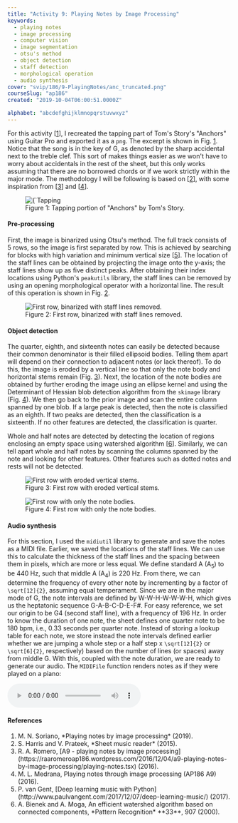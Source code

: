 ```yaml
---
title: "Activity 9: Playing Notes by Image Processing"
keywords:
  - playing notes
  - image processing
  - computer vision
  - image segmentation
  - otsu's method
  - object detection
  - staff detection
  - morphological operation
  - audio synthesis
cover: "svip/186/9-PlayingNotes/anc_truncated.png"
courseSlug: "ap186"
created: "2019-10-04T06:00:51.0000Z"

alphabet: "abcdefghijklmnopqrstuvwxyz"
---
```



For this activity [[1](#Soriano2019)], I recreated the tapping part of Tom's Story's "Anchors" using Guitar Pro and
exported it as a `png`. The excerpt is shown in Fig. [1](#fig-excerpt). Notice that the song is in the key of G, as
denoted by the sharp accidental next to the treble clef. This sort of makes things easier as we won't have to worry
about accidentals in the rest of the sheet, but this only works assuming that there are no borrowed chords or if we work
strictly within the major mode. The methodology I will be following is based on [[2](#Harris2015)], with some
inspiration from [[3](#Romero2016)] and [[4](#Medrana2016)].

<figure class="figure" id="fig-excerpt">
  <img
    src={buildCldUrl("svip/186/9-PlayingNotes/anc_truncated")}
    alt={`Tapping portion of "Anchors" by Tom's Story.`}
    class="w-full"
  />
  <figcaption class="figcaption">
    Figure 1: Tapping portion of "Anchors" by Tom's Story.
  </figcaption>
</figure>

#### Pre-processing

First, the image is binarized using Otsu's method. The full track consists of 5 rows, so the image is first
separated by row. This is achieved by searching for blocks with high variation and minimum vertical size [[5](#Gent2017)].
The location of the staff lines can be obtained by projecting the image onto the y-axis;
the staff lines show up as five distinct peaks. After obtaining their index locations using Python's
`peakutils` library, the staff lines can be removed by using an opening morphological operator with a
horizontal line. The result of this operation is shown in Fig. [2](#fig-nostaff).

<figure class="figure" id="fig-excerpt">
  <img
    src={buildCldUrl("svip/186/9-PlayingNotes/anc_nolines")}
    alt="First row, binarized with staff lines removed."
    class="w-full"
  />
  <figcaption class="figcaption">
    Figure 2: First row, binarized with staff lines removed.
  </figcaption>
</figure>

#### Object detection

The quarter, eighth, and sixteenth notes can easily be detected because their common denominator is their filled
ellipsoid bodies. Telling them apart will depend on their connection to adjacent notes (or lack thereof). To do
this, the image is eroded by a vertical line so that only the note body and horizontal stems remain (Fig. [3](#fig-nostems)).
Next, the location of the note bodies are obtained by further eroding the image
using an ellipse kernel and using the Determinant of Hessian blob detection algorithm from the
`skimage` library (Fig. [4](#fig-bodies)). We then go back to the prior image and
scan the entire column spanned by one blob. If a large peak is detected, then the note is classified as an
eighth. If two peaks are detected, then the classification is a sixteenth. If no other features are detected, the
classification is quarter.

Whole and half notes are detected by detecting the location of regions enclosing an empty space using watershed
algorithm [[6](#Bienek2000)]. Similarly, we can tell apart whole and half notes by scanning the columns spanned by the
note and looking for other features. Other features such as dotted notes and rests will not be detected.

<figure class="figure" id="fig-nostems">
  <img
    src={buildCldUrl("svip/186/9-PlayingNotes/anc_cutstem")}
    alt="First row with eroded vertical stems."
    class="w-full"
  />
  <figcaption class="figcaption">
    Figure 3: First row with eroded vertical stems.
  </figcaption>
</figure>

<figure class="figure" id="fig-bodies">
  <img
    src={buildCldUrl("svip/186/9-PlayingNotes/anc_notebodies")}
    alt="First row with only the note bodies."
    class="w-full"
  />
  <figcaption class="figcaption">
    Figure 4: First row with only the note bodies.
  </figcaption>
</figure>

#### Audio synthesis

For this section, I used the `midiutil` library to generate and
save the notes as a MIDI file. Earlier, we saved the locations of the staff
lines. We can use this to calculate the thickness of the staff lines and the
spacing between them in pixels, which are more or less equal. We define
standard A (A<sub>5</sub>) to be 440 Hz, such that middle A (A<sub>4</sub>) is
220 Hz. From there, we can determine the frequency of every other note by
incrementing by a factor of `\sqrt[12]{2}`,
assuming equal temperament. Since we are in the major mode of G, the note
intervals are defined by W-W-H-W-W-W-H, which gives us the heptatonic sequence
G-A-B-C-D-E-F#. For easy reference, we set our origin to be G4 (second staff
line), with a frequency of 196 Hz. In order to know the duration of one note,
the sheet defines one quarter note to be 180 bpm, i.e., 0.33 seconds per
quarter note. Instead of storing a lookup table for each note, we store
instead the note intervals defined earlier whether we are jumping a whole step
or a half step x `\sqrt[12]{2}` or `\sqrt[6]{2}`,
respectively) based on the number of lines (or spaces) away from middle G.
With this, coupled with the note duration, we are ready to generate our audio.
The `MIDIFile` function renders notes as if they were played on
a piano:

<audio controls class="mx-auto">
  <source
    src="https://storage.googleapis.com/kvdomingo-xyz-306716-assets/anchors.mp3"
    type="audio/mp3"
  />
  Your browser does not support HTML5 audio.
</audio>

#### References

<ol className="reference">
  <li id="Soriano2019">
    M. N. Soriano, *Playing notes by image processing* (2019).
  </li>
  <li id="Harris2015">
    S. Harris and V. Prateek, *Sheet music reader* (2015).
  </li>
  <li id="Romero2016">
    R. A. Romero, [A9 - playing notes by image
    processing](https://raaromeroap186.wordpress.com/2016/12/04/a9-playing-notes-by-image-processing/playing-notes.tsx)
    (2016).
  </li>
  <li id="Medrana2016">
    M. L. Medrana, Playing notes through image processing (AP186 A9) (2016).
  </li>
  <li id="Gent2017">
    P. van Gent, [Deep learning music with
    Python](http://www.paulvangent.com/2017/12/07/deep-learning-music/) (2017).
  </li>
  <li id="Bienek2000">
    A. Bienek and A. Moga, An efficient watershed algorithm based on connected
    components, *Pattern Recognition* **33**, 907 (2000).
  </li>
</ol>
